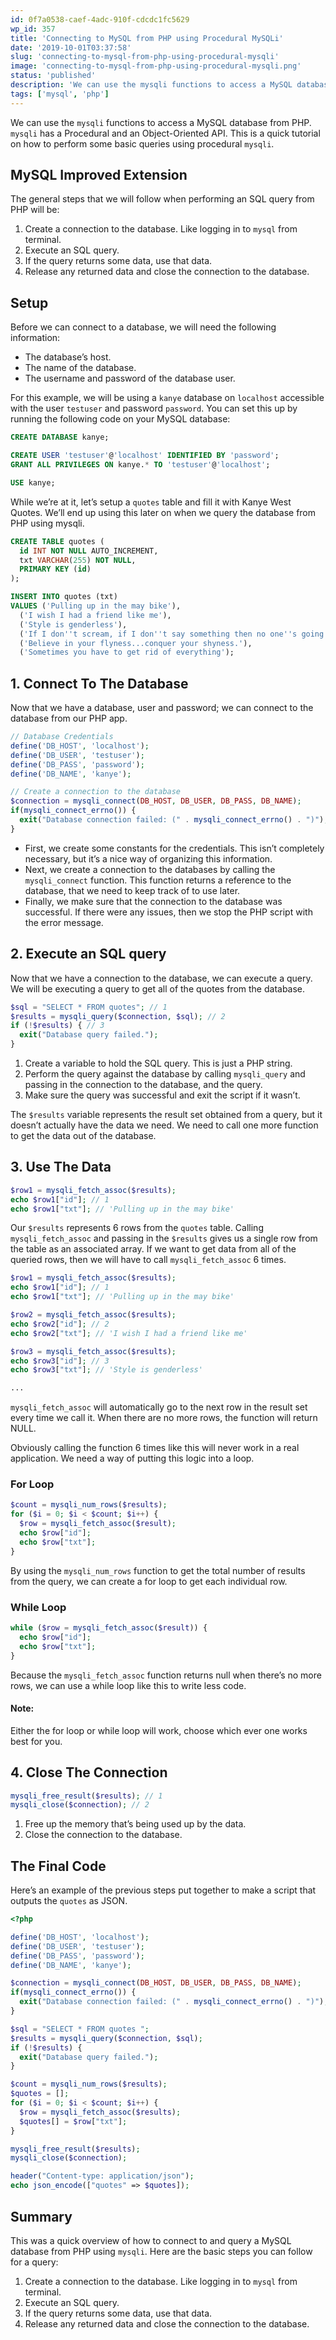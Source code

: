 ```yaml
---
id: 0f7a0538-caef-4adc-910f-cdcdc1fc5629
wp_id: 357
title: 'Connecting to MySQL from PHP using Procedural MySQLi'
date: '2019-10-01T03:37:58'
slug: 'connecting-to-mysql-from-php-using-procedural-mysqli'
image: 'connecting-to-mysql-from-php-using-procedural-mysqli.png'
status: 'published'
description: 'We can use the mysqli functions to access a MySQL database from PHP. mysqli has a Procedural and an Object-Oriented API. This is a quick tutorial on how to perform some basic queries using procedural mysqli. MySQL Improved Extension The general steps that we will follow when performing an SQL query from PHP will be: \[…\]'
tags: ['mysql', 'php']
---
```


We can use the `mysqli` functions to access a MySQL database from PHP. `mysqli` has a Procedural and an Object-Oriented API. This is a quick tutorial on how to perform some basic queries using procedural `mysqli`.

## MySQL Improved Extension

The general steps that we will follow when performing an SQL query from PHP will be:

1.  Create a connection to the database. Like logging in to `mysql` from terminal.
2.  Execute an SQL query.
3.  If the query returns some data, use that data.
4.  Release any returned data and close the connection to the database.

## Setup

Before we can connect to a database, we will need the following information:

*   The database’s host.
*   The name of the database.
*   The username and password of the database user.

For this example, we will be using a `kanye` database on `localhost` accessible with the user `testuser` and password `password`. You can set this up by running the following code on your MySQL database:

```sql
CREATE DATABASE kanye;

CREATE USER 'testuser'@'localhost' IDENTIFIED BY 'password';
GRANT ALL PRIVILEGES ON kanye.* TO 'testuser'@'localhost';

USE kanye;
```

While we’re at it, let’s setup a `quotes` table and fill it with Kanye West Quotes. We’ll end up using this later on when we query the database from PHP using mysqli.

```sql
CREATE TABLE quotes (
  id INT NOT NULL AUTO_INCREMENT,
  txt VARCHAR(255) NOT NULL,
  PRIMARY KEY (id)
);

INSERT INTO quotes (txt) 
VALUES ('Pulling up in the may bike'), 
  ('I wish I had a friend like me'), 
  ('Style is genderless'), 
  ('If I don''t scream, if I don''t say something then no one''s going to say anything.'), 
  ('Believe in your flyness...conquer your shyness.'), 
  ('Sometimes you have to get rid of everything');
```

## 1\. Connect To The Database

Now that we have a database, user and password; we can connect to the database from our PHP app.

```php
// Database Credentials
define('DB_HOST', 'localhost');
define('DB_USER', 'testuser');
define('DB_PASS', 'password');
define('DB_NAME', 'kanye');

// Create a connection to the database
$connection = mysqli_connect(DB_HOST, DB_USER, DB_PASS, DB_NAME);
if(mysqli_connect_errno()) {
  exit("Database connection failed: (" . mysqli_connect_errno() . ")");
}
```

*   First, we create some constants for the credentials. This isn’t completely necessary, but it’s a nice way of organizing this information.
*   Next, we create a connection to the databases by calling the `mysqli_connect` function. This function returns a reference to the database, that we need to keep track of to use later.
*   Finally, we make sure that the connection to the database was successful. If there were any issues, then we stop the PHP script with the error message.

## 2\. Execute an SQL query

Now that we have a connection to the database, we can execute a query. We will be executing a query to get all of the quotes from the database.

```php
$sql = "SELECT * FROM quotes"; // 1
$results = mysqli_query($connection, $sql); // 2
if (!$results) { // 3
  exit("Database query failed.");
}
```

1.  Create a variable to hold the SQL query. This is just a PHP string.
2.  Perform the query against the database by calling `mysqli_query` and passing in the connection to the database, and the query.
3.  Make sure the query was successful and exit the script if it wasn’t.

The `$results` variable represents the result set obtained from a query, but it doesn’t actually have the data we need. We need to call one more function to get the data out of the database.

## 3\. Use The Data

```php
$row1 = mysqli_fetch_assoc($results);
echo $row1["id"]; // 1
echo $row1["txt"]; // 'Pulling up in the may bike'
```

Our `$results` represents 6 rows from the `quotes` table. Calling `mysqli_fetch_assoc` and passing in the `$results` gives us a single row from the table as an associated array. If we want to get data from all of the queried rows, then we will have to call `mysqli_fetch_assoc` 6 times.

```php
$row1 = mysqli_fetch_assoc($results);
echo $row1["id"]; // 1
echo $row1["txt"]; // 'Pulling up in the may bike'

$row2 = mysqli_fetch_assoc($results);
echo $row2["id"]; // 2
echo $row2["txt"]; // 'I wish I had a friend like me'

$row3 = mysqli_fetch_assoc($results);
echo $row3["id"]; // 3
echo $row3["txt"]; // 'Style is genderless'

...
```

`mysqli_fetch_assoc` will automatically go to the next row in the result set every time we call it. When there are no more rows, the function will return NULL.

Obviously calling the function 6 times like this will never work in a real application. We need a way of putting this logic into a loop.

### For Loop

```php
$count = mysqli_num_rows($results);
for ($i = 0; $i < $count; $i++) {
  $row = mysqli_fetch_assoc($result);
  echo $row["id"]; 
  echo $row["txt"];
}
```

By using the `mysqli_num_rows` function to get the total number of results from the query, we can create a for loop to get each individual row.

### While Loop

```php
while ($row = mysqli_fetch_assoc($result)) {
  echo $row["id"]; 
  echo $row["txt"];
}
```

Because the `mysqli_fetch_assoc` function returns null when there’s no more rows, we can use a while loop like this to write less code.

#### Note:

  
Either the for loop or while loop will work, choose which ever one works best for you.  

## 4\. Close The Connection

```php
mysqli_free_result($results); // 1
mysqli_close($connection); // 2
```

1.  Free up the memory that’s being used up by the data.
2.  Close the connection to the database.

## The Final Code

Here’s an example of the previous steps put together to make a script that outputs the `quotes` as JSON.

```php
<?php

define('DB_HOST', 'localhost');
define('DB_USER', 'testuser');
define('DB_PASS', 'password');
define('DB_NAME', 'kanye');

$connection = mysqli_connect(DB_HOST, DB_USER, DB_PASS, DB_NAME);
if(mysqli_connect_errno()) {
  exit("Database connection failed: (" . mysqli_connect_errno() . ")");
}

$sql = "SELECT * FROM quotes ";
$results = mysqli_query($connection, $sql);
if (!$results) {
  exit("Database query failed.");
}

$count = mysqli_num_rows($results);
$quotes = [];
for ($i = 0; $i < $count; $i++) {
  $row = mysqli_fetch_assoc($results);
  $quotes[] = $row["txt"];
}

mysqli_free_result($results);
mysqli_close($connection);

header("Content-type: application/json");
echo json_encode(["quotes" => $quotes]);
```

## Summary

This was a quick overview of how to connect to and query a MySQL database from PHP using `mysqli`. Here are the basic steps you can follow for a query:

1.  Create a connection to the database. Like logging in to `mysql` from terminal.
2.  Execute an SQL query.
3.  If the query returns some data, use that data.
4.  Release any returned data and close the connection to the database.